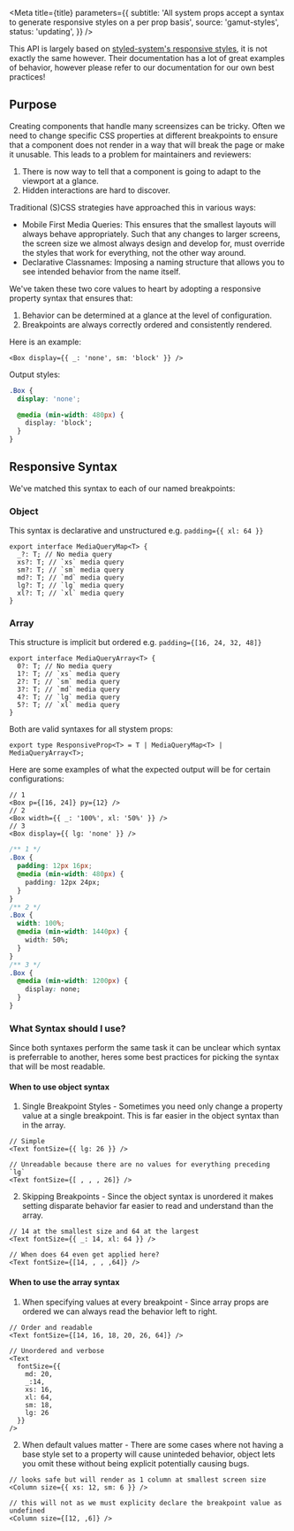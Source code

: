 
<Meta
  title={title}
  parameters={{
    subtitle:
      'All system props accept a syntax to generate responsive styles on a per prop basis',
    source: 'gamut-styles',
    status: 'updating',
  }}
/>

This API is largely based on [styled-system's responsive styles](https://styled-system.com/responsive-styles), it is not exactly the same however. Their documentation has a lot of great examples of behavior, however please refer to our documentation for our own best practices!

## Purpose

Creating components that handle many screensizes can be tricky. Often we need to change specific CSS properties at different breakpoints to ensure that a component does not render in a way that will break the page or make it unusable. This leads to a problem for maintainers and reviewers:

1. There is now way to tell that a component is going to adapt to the viewport at a glance.
2. Hidden interactions are hard to discover.

Traditional (S)CSS strategies have approached this in various ways:

- Mobile First Media Queries: This ensures that the smallest layouts will always behave appropriately. Such that any changes to larger screens, the screen size we almost always design and develop for, must override the styles that work for everything, not the other way around.
- Declarative Classnames: Imposing a naming structure that allows you to see intended behavior from the name itself.

We've taken these two core values to heart by adopting a responsive property syntax that ensures that:

1. Behavior can be determined at a glance at the level of configuration.
2. Breakpoints are always correctly ordered and consistently rendered.

Here is an example:

```tsx
<Box display={{ _: 'none', sm: 'block' }} />
```

Output styles:

```css
.Box {
  display: 'none';

  @media (min-width: 480px) {
    display: 'block';
  }
}
```

## Responsive Syntax

We've matched this syntax to each of our named breakpoints:

<Story id="foundations-theme--breakpoints" />

### Object

This syntax is declarative and unstructured e.g. `padding={{ xl: 64 }}`

```tsx
export interface MediaQueryMap<T> {
  _?: T; // No media query
  xs?: T; // `xs` media query
  sm?: T; // `sm` media query
  md?: T; // `md` media query
  lg?: T; // `lg` media query
  xl?: T; // `xl` media query
}
```

### Array

This structure is implicit but ordered e.g. `padding={[16, 24, 32, 48]}`

```tsx
export interface MediaQueryArray<T> {
  0?: T; // No media query
  1?: T; // `xs` media query
  2?: T; // `sm` media query
  3?: T; // `md` media query
  4?: T; // `lg` media query
  5?: T; // `xl` media query
}
```

Both are valid syntaxes for all stystem props:

```tsx
export type ResponsiveProp<T> = T | MediaQueryMap<T> | MediaQueryArray<T>;
```

Here are some examples of what the expected output will be for certain configurations:

```tsx
// 1
<Box p={[16, 24]} py={12} />
// 2
<Box width={{ _: '100%', xl: '50%' }} />
// 3
<Box display={{ lg: 'none' }} />
```

```css
/** 1 */
.Box {
  padding: 12px 16px;
  @media (min-width: 480px) {
    padding: 12px 24px;
  }
}
/** 2 */
.Box {
  width: 100%;
  @media (min-width: 1440px) {
    width: 50%;
  }
}
/** 3 */
.Box {
  @media (min-width: 1200px) {
    display: none;
  }
}
```

### What Syntax should I use?

Since both syntaxes perform the same task it can be unclear which syntax is preferrable to another, heres some best practices for picking the syntax that will be most readable.

#### When to use object syntax

1. Single Breakpoint Styles - Sometimes you need only change a property value at a single breakpoint. This is far easier in the object syntax than in the array.

```tsx
// Simple
<Text fontSize={{ lg: 26 }} />

// Unreadable because there are no values for everything preceding `lg`
<Text fontSize={[ , , , 26]} />
```

2. Skipping Breakpoints - Since the object syntax is unordered it makes setting disparate behavior far easier to read and understand than the array.

```tsx
// 14 at the smallest size and 64 at the largest
<Text fontSize={{ _: 14, xl: 64 }} />

// When does 64 even get applied here?
<Text fontSize={[14, , , ,64]} />
```

#### When to use the array syntax

1. When specifying values at every breakpoint - Since array props are ordered we can always read the behavior left to right.

```tsx
// Order and readable
<Text fontSize={[14, 16, 18, 20, 26, 64]} />

// Unordered and verbose
<Text
  fontSize={{
    md: 20,
    _:14,
    xs: 16,
    xl: 64,
    sm: 18,
    lg: 26
  }}
/>
```

2. When default values matter - There are some cases where not having a base style set to a property will cause uninteded behavior, object lets you omit these without being explicit potentially causing bugs.

```tsx
// looks safe but will render as 1 column at smallest screen size
<Column size={{ xs: 12, sm: 6 }} />

// this will not as we must explicity declare the breakpoint value as undefined
<Column size={[12, ,6]} />
```
